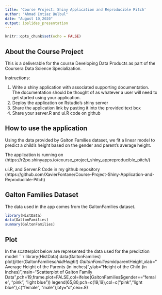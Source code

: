 ```yaml
---
title: 'Course Project: Shiny Application and Reproducible Pitch'
author: "Ahmad Imtiaz Bulbul"
date: "August 10,2020"
output: ioslides_presentation
---
```


```r
knitr::opts_chunk$set(echo = FALSE)
```

## About the Course Project

This is a deliverable for the course Developing Data Products as part of the Coursera Data Science Specialization.

Instructions:

1. Write a shiny application with associated supporting documentation. The documentation should be thought of as whatever a user will need to get started using your application.
2. Deploy the application on Rstudio's shiny server
3. Share the application link by pasting it into the provided text box
4. Share your server.R and ui.R code on github

## How to use the application

Using the data provided by Galton Families dataset, we fit a linear model to predict a child's height based on the gender and parent's average height.

The application is running on (https://r2po.shinyapps.io/course_project_shiny_appreproducible_pitch/)

ui.R, and Server.R Code in my github repository (https://github.com/XavierFontane/Course-Project-Shiny-Application-and-Reproducible-Pitch)

## Galton Families Dataset

The data used in the app comes from the GaltonFamilies dataset. 

```r
library(HistData)
data(GaltonFamilies)
summary(GaltonFamilies)
```

## Plot
In the scatterplot below are represented the data used for the prediction model
```r
library(HistData)
data(GaltonFamilies)
plot(jitter(GaltonFamilies$childHeight) ~ GaltonFamilies$midparentHeight,xlab="Average Height of the Parents (in inches)",ylab="Height of the Child (in inches)",main="Scatterplot of Galton Family Data",pch=19,frame.plot=FALSE,col=ifelse(GaltonFamilies$gender=="female", "pink", "light blue"))
legend(65,80,pch=c(19,19),col=c("pink","light blue"),c("female", "male"),bty="o",cex=.8)
